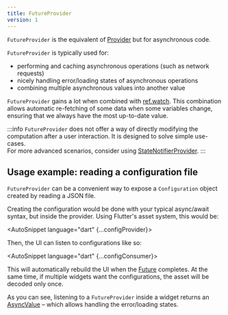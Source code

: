 ```yaml
---
title: FutureProvider
version: 1
---
```



`FutureProvider` is the equivalent of [Provider] but for asynchronous code.

`FutureProvider` is typically used for:

- performing and caching asynchronous operations (such as network requests)
- nicely handling error/loading states of asynchronous operations
- combining multiple asynchronous values into another value

`FutureProvider` gains a lot when combined with [ref.watch]. This combination
allows automatic re-fetching of some data when some variables change,
ensuring that we always have the most up-to-date value.

:::info
`FutureProvider` does not offer a way of directly modifying the computation after
a user interaction. It is designed to solve simple use-cases.  
For more advanced scenarios, consider using [StateNotifierProvider].
:::

## Usage example: reading a configuration file

`FutureProvider` can be a convenient way to expose a `Configuration` object
created by reading a JSON file.

Creating the configuration would be done with your typical async/await
syntax, but inside the provider.
Using Flutter's asset system, this would be:

<AutoSnippet language="dart" {...configProvider}></AutoSnippet>


Then, the UI can listen to configurations like so:

<AutoSnippet language="dart" {...configConsumer}></AutoSnippet>

This will automatically rebuild the UI when the [Future] completes.
At the same time, if multiple widgets want the configurations,
the asset will be decoded only once.

As you can see, listening to a `FutureProvider` inside a widget returns
an [AsyncValue] – which allows handling the error/loading states.

[ref.watch]: ../concepts/reading#using-refwatch-to-observe-a-provider
[statenotifierprovider]: ./state_notifier_provider
[provider]: ./provider
[asyncvalue]: https://pub.dev/documentation/riverpod/latest/riverpod/AsyncValue-class.html
[future]: https://api.dart.dev/dart-async/Future-class.html
[family]: ../concepts/modifiers/family
